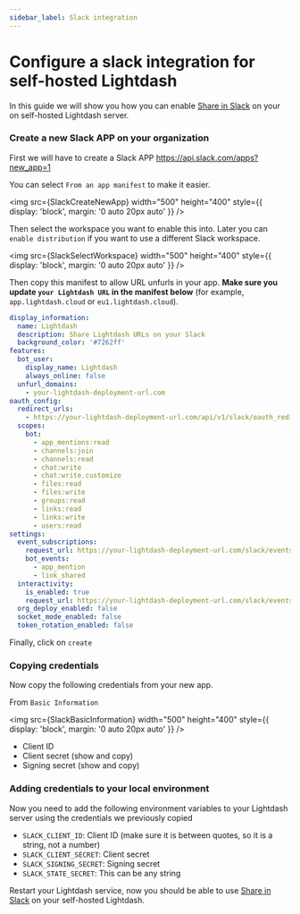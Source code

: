 ```yaml
---
sidebar_label: Slack integration
---
```



# Configure a slack integration for self-hosted Lightdash

In this guide we will show you how you can enable [Share in Slack](https://docs.lightdash.com/guides/sharing-in-slack) on your on self-hosted Lightdash server.

### Create a new Slack APP on your organization

First we will have to create a Slack APP https://api.slack.com/apps?new_app=1

You can select `From an app manifest` to make it easier.

<img
  src={SlackCreateNewApp}
  width="500"
  height="400"
  style={{ display: 'block', margin: '0 auto 20px auto' }}
/>

Then select the workspace you want to enable this into. Later you can `enable distribution` if you want to use a different Slack workspace.

<img
  src={SlackSelectWorkspace}
  width="500"
  height="400"
  style={{ display: 'block', margin: '0 auto 20px auto' }}
/>

Then copy this manifest to allow URL unfurls in your app. **Make sure you update `your Lightdash URL` in the manifest below** (for example, `app.lightdash.cloud` or `eu1.lightdash.cloud`).

```yaml
display_information:
  name: Lightdash
  description: Share Lightdash URLs on your Slack
  background_color: '#7262ff'
features:
  bot_user:
    display_name: Lightdash
    always_online: false
  unfurl_domains:
    - your-lightdash-deployment-url.com
oauth_config:
  redirect_urls:
    - https://your-lightdash-deployment-url.com/api/v1/slack/oauth_redirect
  scopes:
    bot:
      - app_mentions:read
      - channels:join
      - channels:read
      - chat:write
      - chat:write.customize
      - files:read
      - files:write
      - groups:read
      - links:read
      - links:write
      - users:read
settings:
  event_subscriptions:
    request_url: https://your-lightdash-deployment-url.com/slack/events
    bot_events:
      - app_mention
      - link_shared
  interactivity:
    is_enabled: true
    request_url: https://your-lightdash-deployment-url.com/slack/events
  org_deploy_enabled: false
  socket_mode_enabled: false
  token_rotation_enabled: false
```

Finally, click on `create`

### Copying credentials

Now copy the following credentials from your new app.

From `Basic Information`

<img
  src={SlackBasicInformation}
  width="500"
  height="400"
  style={{ display: 'block', margin: '0 auto 20px auto' }}
/>

- Client ID
- Client secret (show and copy)
- Signing secret (show and copy)

### Adding credentials to your local environment

Now you need to add the following environment variables to your Lightdash server using the credentials we previously copied

- `SLACK_CLIENT_ID`: Client ID (make sure it is between quotes, so it is a string, not a number)
- `SLACK_CLIENT_SECRET`: Client secret
- `SLACK_SIGNING_SECRET`: Signing secret
- `SLACK_STATE_SECRET`: This can be any string

Restart your Lightdash service, now you should be able to use [Share in Slack](https://docs.lightdash.com/guides/sharing-in-slack) on your self-hosted Lightdash.
